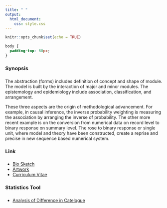 ```yaml
---
title: " "
output:
  html_document:
    css: style.css
---
```


```r
knitr::opts_chunk$set(echo = TRUE)
```

```css
body {
  padding-top: 60px;
}
```

###
### Synopsis
###

The abstraction (forms) includes definition of concept and shape of module. The model is built by the interaction of major and minor modules. The epistemology and epidemiology include association, classification, and arrangement.

These three aspects are the origin of methodological advancement. For example, in causal inference, the inverse probability weighting is measuring the association by arranging the inverse of probability. The other more recent example is on the conversion from numerical data on record level to binary response on summary level. The rose to binary response or single unit, where model and theory have been constructed, create a reprise and precise in new sequence based numerical system.

###
### Link
###

  * [Bio Sketch](biosketch.pdf)
  * [Artwork](http://janeyan.se)
  * [Curriculum Vitae](cv.pdf)
  
###
### Statistics Tool
###
  * [Analysis of Difference in Catelogue](module_diff-in-catelog.xlsx)

###
###
